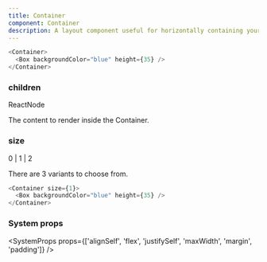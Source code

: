 ```yaml
---
title: Container
component: Container
description: A layout component useful for horizontally containing your content.
---
```


```js live
<Container>
  <Box backgroundColor="blue" height={35} />
</Container>
```

### children

<Prop>ReactNode</Prop>

The content to render inside the Container.

### size

<Prop isOptional default="0">
  0 | 1 | 2
</Prop>

There are 3 variants to choose from.

```js live
<Container size={1}>
  <Box backgroundColor="blue" height={35} />
</Container>
```

### System props

<SystemProps
  props={['alignSelf', 'flex', 'justifySelf', 'maxWidth', 'margin', 'padding']}
/>
